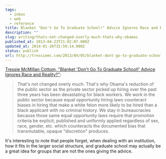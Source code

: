 ```yaml
---
tags:
  - inbox
  - web
  - reference
title: Blanket "Don't Go To Graduate School!" Advice Ignores Race and Reality?
description: ""
slug: writing/thats-not-changed-overly-much-thats-why-obamas
published_at: 2013-04-23T21:02:07.000Z
updated_at: 2014-01-26T15:59:14.000Z
status: publish
url: http://tressiemc.com/2013/04/05/blanket-dont-go-to-graduate-school-advice-ignores-race-and-reality/
---
```

[Tressie McMillan Cottom, "Blanket 'Don't Go To Graduate School!' Advice Ignores Race and Reality?"](http://tressiemc.com/2013/04/05/blanket-dont-go-to-graduate-school-advice-ignores-race-and-reality/):

> That's not changed overly much. That's why Obama's reduction of the public sector as the private sector picked up hiring over the past three years has been devastating for black workers. We work in the public sector because equal opportunity hiring laws counteract biases in hiring that make a white felon more likely to be hired than a black applicant with no criminal history. We stay in bureaucracies because those same equal opportunity laws require that promotion criteria be explicit, published and uniformly applied regardless of sex, race, gender, etc. which counteracts the documented bias that transmutable, opaque "discretion" produces.

It's interesting to note that people forget, when dealing with an institution, how it fits in the larger social structure, and graduate school may actually be a great idea for groups that are not the ones giving the advice.

